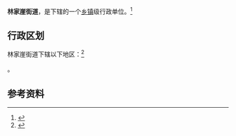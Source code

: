 {{中国乡级行政区|63/01/02/007/000}}

'''林家崖街道'''，是{{PRC admin/fullname|63/01/02/007/000|3}}下辖的一个[[乡镇|乡镇]]级行政单位。<ref>{{PRC admin/ref sgc|{{PRC admin/parent|63/01/02/007/000}}}}</ref>

== 行政区划 ==

林家崖街道下辖以下地区：<ref>{{PRC admin/ref sgc|63/01/02/007/000}}</ref>

{{PRC admin/children|63/01/02/007/000}}。

== 参考资料 ==

{{reflist}}

{{行政区划小作品}}
{{PRC admin/navcat|63/01/02/007/000}}